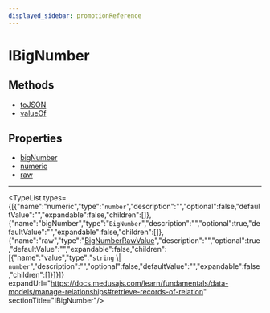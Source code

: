 ```yaml
---
displayed_sidebar: promotionReference
---
```



# IBigNumber

## Methods

- [toJSON](../../IBigNumber/methods/promotion.IBigNumber.toJSON/page.mdx)
- [valueOf](../../IBigNumber/methods/promotion.IBigNumber.valueOf/page.mdx)

## Properties

- [bigNumber](page.mdx#bignumber)
- [numeric](page.mdx#numeric)
- [raw](page.mdx#raw)

___

<TypeList types={[{"name":"numeric","type":"`number`","description":"","optional":false,"defaultValue":"","expandable":false,"children":[]},{"name":"bigNumber","type":"`BigNumber`","description":"","optional":true,"defaultValue":"","expandable":false,"children":[]},{"name":"raw","type":"[BigNumberRawValue](../../types/promotion.BigNumberRawValue/page.mdx)","description":"","optional":true,"defaultValue":"","expandable":false,"children":[{"name":"value","type":"`string` \\| `number`","description":"","optional":false,"defaultValue":"","expandable":false,"children":[]}]}]} expandUrl="https://docs.medusajs.com/learn/fundamentals/data-models/manage-relationships#retrieve-records-of-relation" sectionTitle="IBigNumber"/>
